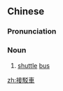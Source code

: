 {{also|接驳车}}
==Chinese==
{{zh-forms|s=接驳车|type=21}}

===Pronunciation===
{{zh-pron
|m=jiēbóchē
|cat=n
}}

===Noun===
{{zh-noun}}

# {{lb|zh|Taiwan}} [[shuttle]] [[bus]]

[[zh:接駁車]]